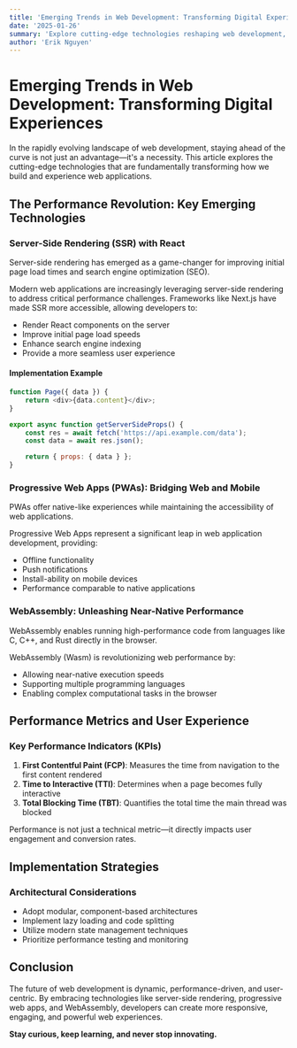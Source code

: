 ```yaml
---
title: 'Emerging Trends in Web Development: Transforming Digital Experiences'
date: '2025-01-26'
summary: 'Explore cutting-edge technologies reshaping web development, including server-side rendering, progressive web apps, and WebAssembly. Discover how these innovations are revolutionizing performance and user experience.'
author: 'Erik Nguyen'
---
```


# Emerging Trends in Web Development: Transforming Digital Experiences

In the rapidly evolving landscape of web development, staying ahead of the curve is not just an advantage—it's a necessity. This article explores the cutting-edge technologies that are fundamentally transforming how we build and experience web applications.

## The Performance Revolution: Key Emerging Technologies

### Server-Side Rendering (SSR) with React

<Callout type='info'>
	Server-side rendering has emerged as a game-changer for improving initial
	page load times and search engine optimization (SEO).
</Callout>

Modern web applications are increasingly leveraging server-side rendering to address critical performance challenges. Frameworks like Next.js have made SSR more accessible, allowing developers to:

-   Render React components on the server
-   Improve initial page load speeds
-   Enhance search engine indexing
-   Provide a more seamless user experience

#### Implementation Example

```javascript
function Page({ data }) {
	return <div>{data.content}</div>;
}

export async function getServerSideProps() {
	const res = await fetch('https://api.example.com/data');
	const data = await res.json();

	return { props: { data } };
}
```

### Progressive Web Apps (PWAs): Bridging Web and Mobile

<Callout type='success'>
	PWAs offer native-like experiences while maintaining the accessibility of
	web applications.
</Callout>

Progressive Web Apps represent a significant leap in web application development, providing:

-   Offline functionality
-   Push notifications
-   Install-ability on mobile devices
-   Performance comparable to native applications

### WebAssembly: Unleashing Near-Native Performance

<Callout type='warning'>
	WebAssembly enables running high-performance code from languages like C,
	C++, and Rust directly in the browser.
</Callout>

WebAssembly (Wasm) is revolutionizing web performance by:

-   Allowing near-native execution speeds
-   Supporting multiple programming languages
-   Enabling complex computational tasks in the browser

## Performance Metrics and User Experience

### Key Performance Indicators (KPIs)

1. **First Contentful Paint (FCP)**: Measures the time from navigation to the first content rendered
2. **Time to Interactive (TTI)**: Determines when a page becomes fully interactive
3. **Total Blocking Time (TBT)**: Quantifies the total time the main thread was blocked

<Callout type='error'>
	Performance is not just a technical metric—it directly impacts user
	engagement and conversion rates.
</Callout>

## Implementation Strategies

### Architectural Considerations

-   Adopt modular, component-based architectures
-   Implement lazy loading and code splitting
-   Utilize modern state management techniques
-   Prioritize performance testing and monitoring

## Conclusion

The future of web development is dynamic, performance-driven, and user-centric. By embracing technologies like server-side rendering, progressive web apps, and WebAssembly, developers can create more responsive, engaging, and powerful web experiences.

**Stay curious, keep learning, and never stop innovating.**

